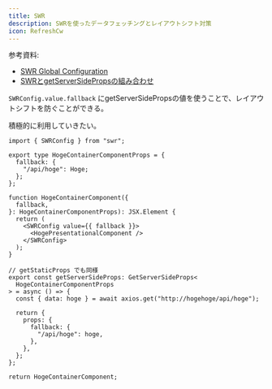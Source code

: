 ```yaml
---
title: SWR
description: SWRを使ったデータフェッチングとレイアウトシフト対策
icon: RefreshCw
---
```


参考資料:
- [SWR Global Configuration](https://swr.vercel.app/ja/docs/global-configuration)
- [SWRとgetServerSidePropsの組み合わせ](https://kk-web.link/blog/20220629)

`SWRConfig.value.fallback` にgetServerSidePropsの値を使うことで、レイアウトシフトを防ぐことができる。

積極的に利用していきたい。

```tsx
import { SWRConfig } from "swr";

export type HogeContainerComponentProps = {
  fallback: {
    "/api/hoge": Hoge;
  };
};

function HogeContainerComponent({
  fallback,
}: HogeContainerComponentProps): JSX.Element {
  return (
    <SWRConfig value={{ fallback }}>
      <HogePresentationalComponent />
    </SWRConfig>
  );
}

// getStaticProps でも同様
export const getServerSideProps: GetServerSideProps<
  HogeContainerComponentProps
> = async () => {
  const { data: hoge } = await axios.get("http://hogehoge/api/hoge");

  return {
    props: {
      fallback: {
        "/api/hoge": hoge,
      },
    },
  };
};

return HogeContainerComponent;
```
